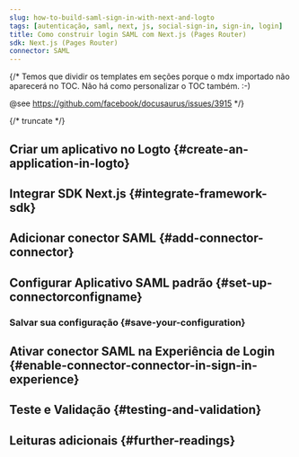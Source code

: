 ```yaml
---
slug: how-to-build-saml-sign-in-with-next-and-logto
tags: [autenticação, saml, next, js, social-sign-in, sign-in, login]
title: Como construir login SAML com Next.js (Pages Router)
sdk: Next.js (Pages Router)
connector: SAML
---
```


{/*
  Temos que dividir os templates em seções porque o mdx importado não aparecerá no TOC.
  Não há como personalizar o TOC também. :-)

  @see https://github.com/facebook/docusaurus/issues/3915
*/}




{/* truncate */}

<Intro connector={connector} sdk="Next.js (Pages Router)" link="https://nextjs.org" />

## Criar um aplicativo no Logto \{#create-an-application-in-logto}

<CreateApplication type="Traditional web" framework="Next.js" />

## Integrar SDK Next.js \{#integrate-framework-sdk}

<IntegrateSdk />

## Adicionar conector SAML \{#add-connector-connector}

<AddSocialConnector connector={connector} framework="Next.js" />

## Configurar Aplicativo SAML padrão \{#set-up-connectorconfigname}

<ConnectorGuide />

### Salvar sua configuração \{#save-your-configuration}

<SaveYourConfiguration connector={connector} />

## Ativar conector SAML na Experiência de Login \{#enable-connector-connector-in-sign-in-experience}

<EnableSocialConnector connector={connector} />

## Teste e Validação \{#testing-and-validation}

<TestingAndValidation connector={connector} sdk="Next.js (Pages Router)" />

## Leituras adicionais \{#further-readings}

<FurtherReadings />